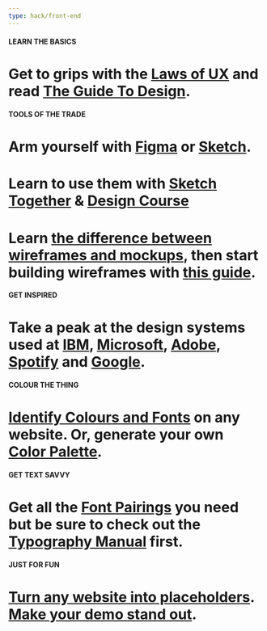 ```yaml
---
type: hack/front-end
---
```



#### LEARN THE BASICS

# Get to grips with the [Laws of UX](https://lawsofux.com/) and read [The Guide To Design](https://start.uxdesign.cc/).

<div className="grid grid-cols-1 md:grid-cols-2 gap-4 mb-8">
    <LinkPreview url="lawsofux.com"/>
    <LinkPreview url="start.uxdesign.cc"/>
</div>

#### TOOLS OF THE TRADE

# Arm yourself with [Figma](https://www.figma.com/) or [Sketch](https://www.sketch.com/).

<div className="grid grid-cols-1 md:grid-cols-2 gap-4 mb-8">
    <LinkPreview url="figma.com"/>
    <LinkPreview url="sketch.com"/>
</div>

# Learn to use them with [Sketch Together](https://syntax.fm/) & [Design Course](www.youtube.com/user/DesignCourse)

<div className="grid grid-cols-1 md:grid-cols-2 gap-4 mb-8">
    <LinkPreview url="https://syntax.fm/"/>
    <LinkPreview url="www.youtube.com/user/DesignCourse"/>
</div>

# Learn [the difference between wireframes and mockups](https://www.justinmind.com/blog/wireframes-and-mockups-whats-the-best-option), then start building wireframes with [this guide](www.invisionapp.com/inside-design/how-to-wireframe).

<div className="grid grid-cols-1 md:grid-cols-2 gap-4 mb-8">
    <LinkPreview hideImg url="www.justinmind.com/blog/wireframes-and-mockups-whats-the-best-option"/>
    <LinkPreview hideImg url="www.invisionapp.com/inside-design/how-to-wireframe"/>
</div>

#### GET INSPIRED

# Take a peak at the design systems used at [IBM](https://www.carbondesignsystem.com/), [Microsoft](https://www.microsoft.com/design/fluent/#/), [Adobe](https://spectrum.adobe.com/), [Spotify](https://spotify.design) and [Google](https://material.io/design).

<div className="grid grid-cols-1 md:grid-cols-2 gap-4 mb-8">
    <div className="row-span-2 duration-500 ease-in-out transform hover:scale-105">
        <LinkPreview url="carbondesignsystem.com"/>
    </div>
    <LinkPreview hideImg url="microsoft.com/design/fluent"/>
    <LinkPreview hideImg url="material.io/design"/>
    <div className="row-span-2 duration-500 ease-in-out transform hover:scale-105">
        <LinkPreview url="spectrum.adobe.com"/>
    </div>
    <div className="row-span-2 duration-500 ease-in-out transform hover:scale-105">
        <LinkPreview url="spotify.design"/>
    </div>
</div>

#### COLOUR THE THING

# [Identify Colours and Fonts](https://superposition.design/) on any website. Or, generate your own [Color Palette](https://coolors.co).

<div className="grid grid-cols-1 md:grid-cols-2 gap-4 mb-8">
    <LinkPreview url="superposition.design"/>
    <LinkPreview url="coolors.co"/>
</div>

#### GET TEXT SAVVY

# Get all the [Font Pairings](https://fontpair.co/) you need but be sure to check out the [Typography Manual](https://blind.com/blog/typography-manual/) first.

<div className="grid grid-cols-1 md:grid-cols-2 gap-4 mb-8">
    <LinkPreview url="fontpair.co"/>
    <LinkPreview url="blind.com/blog/typography-manual"/>
</div>

#### JUST FOR FUN

# [Turn any website into placeholders](https://chrome.google.com/webstore/detail/placeholdifier/iinkgkmmblamljaklibgclblomobdbha). [Make your demo stand out](https://www.rotato.xyz/).


